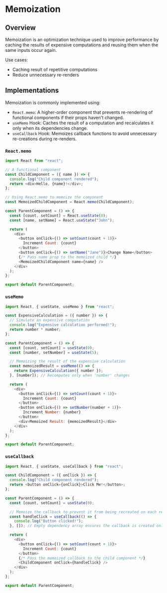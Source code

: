 # Memoization

## Overview

Memoization is an optimization technique used to improve performance by caching the results of expensive computations and reusing them when the same inputs occur again.

Use cases:
- Caching result of repetitive computations
- Reduce unnecessary re-renders


## Implementations

Memoization is commonly implemented using:
- `React.memo`: A higher-order component that prevents re-rendering of functional components if their props haven't changed.
- `useMemo` Hook: Caches the result of a computation and recalculates it only when its dependencies change.
- `useCallback` Hook: Memoizes callback functions to avoid unnecessary re-creations during re-renders.


### `React.memo`

```js
import React from "react";

// A functional component
const ChildComponent = ({ name }) => {
  console.log("Child component rendered");
  return <div>Hello, {name}!</div>;
};

// Using React.memo to memoize the component
const MemoizedChildComponent = React.memo(ChildComponent);

const ParentComponent = () => {
  const [count, setCount] = React.useState(0);
  const [name, setName] = React.useState("John");

  return (
    <div>
      <button onClick={() => setCount(count + 1)}>
        Increment Count: {count}
      </button>
      <button onClick={() => setName("Jane")}>Change Name</button>
      {/* Pass name prop to the memoized child */}
      <MemoizedChildComponent name={name} />
    </div>
  );
};

export default ParentComponent;
```


### `useMemo`

```js
import React, { useState, useMemo } from "react";

const ExpensiveCalculation = ({ number }) => {
  // Simulate an expensive computation
  console.log("Expensive calculation performed!");
  return number * number;
};

const ParentComponent = () => {
  const [count, setCount] = useState(0);
  const [number, setNumber] = useState(5);

  // Memoizing the result of the expensive calculation
  const memoizedResult = useMemo(() => {
    return ExpensiveCalculation({ number });
  }, [number]); // Recomputes only when 'number' changes

  return (
    <div>
      <button onClick={() => setCount(count + 1)}>
        Increment Count: {count}
      </button>
      <button onClick={() => setNumber(number + 1)}>
        Increment Number: {number}
      </button>
      <div>Memoized Result: {memoizedResult}</div>
    </div>
  );
};

export default ParentComponent;
```

### `useCallback`

```js
import React, { useState, useCallback } from "react";

const ChildComponent = ({ onClick }) => {
  console.log("Child component rendered");
  return <button onClick={onClick}>Click Me!</button>;
};

const ParentComponent = () => {
  const [count, setCount] = useState(0);

  // Memoize the callback to prevent it from being recreated on each render
  const handleClick = useCallback(() => {
    console.log("Button clicked!");
  }, []); // Empty dependency array ensures the callback is created only once

  return (
    <div>
      <button onClick={() => setCount(count + 1)}>
        Increment Count: {count}
      </button>
      {/* Pass the memoized callback to the child component */}
      <ChildComponent onClick={handleClick} />
    </div>
  );
};

export default ParentComponent;
```
